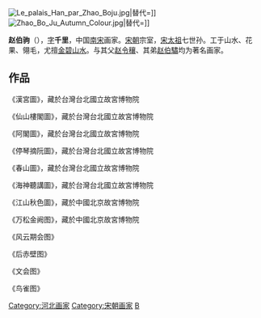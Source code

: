 [[File:Le_palais_Han_par_Zhao_Boju.jpg|thumb]]|替代=]]
[[File:Zhao_Bo_Ju_Autumn_Colour.jpg|thumb]]|替代=]]

'''赵伯驹'''（{{bd|？||？||catIdx=Z赵}}），[[表字|字]]'''千里'''，中国[[南宋|南宋]]画家。[[宋朝|宋朝]]宗室，[[宋太祖|宋太祖]]七世孙。工于山水、花果、翎毛，尤擅[[金碧山水|金碧山水]]。与其父[[赵令穰|赵令穰]]、其弟[[赵伯驌|赵伯驌]]均为著名画家。

==作品==
《漢宮圖》，藏於台灣台北國立故宮博物院

《仙山樓閣圖》，藏於台灣台北國立故宮博物院

《阿閣圖》，藏於台灣台北國立故宮博物院

《停琴摘阮圖》，藏於台灣台北國立故宮博物院

《春山圖》，藏於台灣台北國立故宮博物院

《海神聽講圖》，藏於台灣台北國立故宮博物院

《江山秋色圖》，藏於中國北京故宮博物院

《万松金阙图》，藏於中國北京故宮博物院

《风云期会图》

《后赤壁图》

《文会图》

《鸟雀图》

{{Authority control}}
{{DEFAULTSORT:Z}}
[[Category:河北画家|Category:河北画家]]
[[Category:宋朝画家|Category:宋朝画家]]
[[Category:赵姓|B]]
{{China-painter-stub}}
{{宋朝人物小作品}}